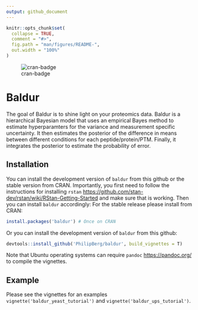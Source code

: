 ```yaml
---
output: github_document
---
```


<!-- README.md is generated from README.Rmd. Please edit that file -->

```r
knitr::opts_chunk$set(
  collapse = TRUE,
  comment = "#>",
  fig.path = "man/figures/README-",
  out.width = "100%"
)
```
![cran-badge](http://www.r-pkg.org/badges/version/baldur)

# Baldur

The goal of Baldur is to shine light on your proteomics data.
Baldur is a hierarchical Bayesian model that uses an empirical Bayes method to estimate hyperparamters for the variance and measurement specific uncertainty.
It then estimates the posterior of the difference in means between different conditions for each peptide/protein/PTM.
Finally, it integrates the posterior to estimate the probability of error.

## Installation
You can install the development version of `baldur` from this github or the stable version from CRAN.
Importantly, you first need to follow the instructions for installing `rstan` [https://github.com/stan-dev/rstan/wiki/RStan-Getting-Started](https://github.com/stan-dev/rstan/wiki/RStan-Getting-Started) and make sure that is working.
Then you can install `baldur` accordingly:
For the stable release please install from CRAN:
```r
install.packages('baldur') # Once on CRAN
```

Or you can install the development version of `baldur` from this github:
```r
devtools::install_github('PhilipBerg/baldur', build_vignettes = T)
```

Note that Ubuntu operating systems can require `pandoc` [https://pandoc.org/](https://pandoc.org/) to compile the vignettes.

## Example

Please see the vignettes for an examples `vignette('baldur_yeast_tutorial')` and `vignette('baldur_ups_tutorial')`.
